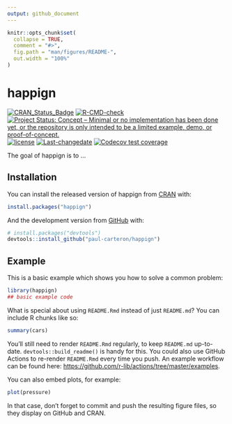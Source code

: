 ```yaml
---
output: github_document
---
```


<!-- README.md is generated from README.Rmd. Please edit that file -->

```r
knitr::opts_chunk$set(
  collapse = TRUE,
  comment = "#>",
  fig.path = "man/figures/README-",
  out.width = "100%"
)
```

# happign

<!-- badges: start -->
[![CRAN_Status_Badge](https://www.r-pkg.org/badges/version/happign)](https://cran.r-project.org/package=happign)
[![R-CMD-check](https://github.com/paul-carteron/happign/workflows/R-CMD-check/badge.svg)](https://github.com/paul-carteron/happign/actions)
[![Project Status: Concept – Minimal or no implementation has been done yet, or the repository is only intended to be a limited example, demo, or proof-of-concept.](https://www.repostatus.org/badges/latest/concept.svg)](https://www.repostatus.org/#concept)
[![license](https://img.shields.io/badge/license-GPL--3-blue.svg)](https://www.gnu.org/licenses/gpl-3.0.en.html)
[![Last-changedate](https://img.shields.io/badge/last%20change-2022--01--06-yellowgreen.svg)](/commits/master)
[![Codecov test coverage](https://codecov.io/gh/paul-carteron/happign/branch/main/graph/badge.svg)](https://app.codecov.io/gh/paul-carteron/happign?branch=main)
<!-- badges: end -->

The goal of happign is to ...

## Installation

You can install the released version of happign from [CRAN](https://CRAN.R-project.org) with:

``` r
install.packages("happign")
```

And the development version from [GitHub](https://github.com/) with:

``` r
# install.packages("devtools")
devtools::install_github("paul-carteron/happign")
```
## Example

This is a basic example which shows you how to solve a common problem:

```r
library(happign)
## basic example code
```

What is special about using `README.Rmd` instead of just `README.md`? You can include R chunks like so:

```r
summary(cars)
```

You'll still need to render `README.Rmd` regularly, to keep `README.md` up-to-date. `devtools::build_readme()` is handy for this. You could also use GitHub Actions to re-render `README.Rmd` every time you push. An example workflow can be found here: <https://github.com/r-lib/actions/tree/master/examples>.

You can also embed plots, for example:

```r
plot(pressure)
```

In that case, don't forget to commit and push the resulting figure files, so they display on GitHub and CRAN.
